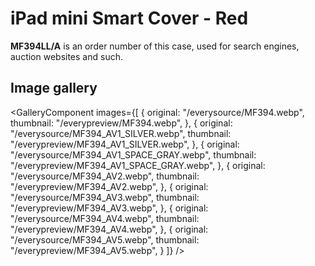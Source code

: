 
# iPad mini Smart Cover - Red

<Callout type='info' emoji='👉🏻'>**MF394LL/A** is an order number of this case, used for search engines, auction websites and such.</Callout>

## Image gallery

<GalleryComponent
    images={[
      {
        original: "/everysource/MF394.webp",
        thumbnail: "/everypreview/MF394.webp",
      },
      {
        original: "/everysource/MF394_AV1_SILVER.webp",
        thumbnail: "/everypreview/MF394_AV1_SILVER.webp",
      },
      {
        original: "/everysource/MF394_AV1_SPACE_GRAY.webp",
        thumbnail: "/everypreview/MF394_AV1_SPACE_GRAY.webp",
      },
      {
        original: "/everysource/MF394_AV2.webp",
        thumbnail: "/everypreview/MF394_AV2.webp",
      },
      {
        original: "/everysource/MF394_AV3.webp",
        thumbnail: "/everypreview/MF394_AV3.webp",
      },
      {
        original: "/everysource/MF394_AV4.webp",
        thumbnail: "/everypreview/MF394_AV4.webp",
      },
      {
        original: "/everysource/MF394_AV5.webp",
        thumbnail: "/everypreview/MF394_AV5.webp",
      }
    ]}
  />
